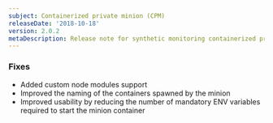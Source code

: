 ```yaml
---
subject: Containerized private minion (CPM)
releaseDate: '2018-10-18'
version: 2.0.2
metaDescription: Release note for synthetic monitoring containerized private minion (CPM).
---
```


### Fixes

* Added custom node modules support
* Improved the naming of the containers spawned by the minion
* Improved usability by reducing the number of mandatory ENV variables required to start the minion container
